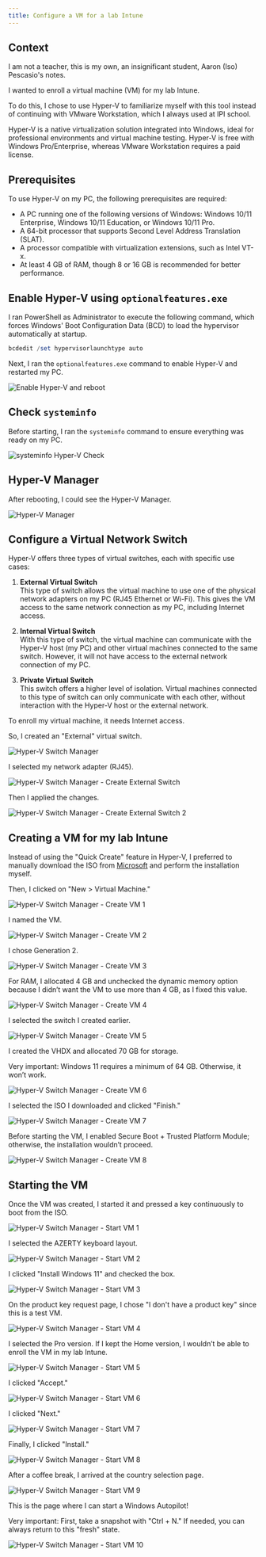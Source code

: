 ```yaml
---  
title: Configure a VM for a lab Intune  
---
```


## Context

I am not a teacher, this is my own, an insignificant student, Aaron (Iso) Pescasio's notes.

I wanted to enroll a virtual machine (VM) for my lab Intune.

To do this, I chose to use Hyper-V to familiarize myself with this tool instead of continuing with VMware Workstation, which I always used at IPI school.

<Callout title="Key Takeaway">  
Hyper-V is a native virtualization solution integrated into Windows, ideal for professional environments and virtual machine testing. Hyper-V is free with Windows Pro/Enterprise, whereas VMware Workstation requires a paid license.  
</Callout>

## Prerequisites

To use Hyper-V on my PC, the following prerequisites are required:

- A PC running one of the following versions of Windows: Windows 10/11 Enterprise, Windows 10/11 Education, or Windows 10/11 Pro.  
- A 64-bit processor that supports Second Level Address Translation (SLAT).  
- A processor compatible with virtualization extensions, such as Intel VT-x.  
- At least 4 GB of RAM, though 8 or 16 GB is recommended for better performance.  

## Enable Hyper-V using `optionalfeatures.exe`

I ran PowerShell as Administrator to execute the following command, which forces Windows' Boot Configuration Data (BCD) to load the hypervisor automatically at startup.

```ps1
bcdedit /set hypervisorlaunchtype auto
```

Next, I ran the `optionalfeatures.exe` command to enable Hyper-V and restarted my PC.

![Enable Hyper-V and reboot](/images/intune/hyper-v/turn-on-hyper-v.png)

## Check `systeminfo`

Before starting, I ran the `systeminfo` command to ensure everything was ready on my PC.

![systeminfo Hyper-V Check](/images/intune/hyper-v/systeminfo.png)

## Hyper-V Manager

After rebooting, I could see the Hyper-V Manager.

![Hyper-V Manager](/images/intune/hyper-v/hyper-v-manager.png)

## Configure a Virtual Network Switch

Hyper-V offers three types of virtual switches, each with specific use cases:

1. **External Virtual Switch**  
   This type of switch allows the virtual machine to use one of the physical network adapters on my PC (RJ45 Ethernet or Wi-Fi). This gives the VM access to the same network connection as my PC, including Internet access.

2. **Internal Virtual Switch**  
   With this type of switch, the virtual machine can communicate with the Hyper-V host (my PC) and other virtual machines connected to the same switch. However, it will not have access to the external network connection of my PC.

3. **Private Virtual Switch**  
   This switch offers a higher level of isolation. Virtual machines connected to this type of switch can only communicate with each other, without interaction with the Hyper-V host or the external network.

To enroll my virtual machine, it needs Internet access.  

So, I created an "External" virtual switch.

![Hyper-V Switch Manager](/images/intune/hyper-v/hyper-v-switch-manager.png)

I selected my network adapter (RJ45).

![Hyper-V Switch Manager - Create External Switch](/images/intune/hyper-v/hyper-v-switch-ext.png)

Then I applied the changes.

![Hyper-V Switch Manager - Create External Switch 2](/images/intune/hyper-v/hyper-v-switch-ext-apply.png)

## Creating a VM for my lab Intune

Instead of using the "Quick Create" feature in Hyper-V, I preferred to manually download the ISO from [Microsoft](https://www.microsoft.com/en-us/software-download/windows11) and perform the installation myself.

Then, I clicked on "New > Virtual Machine."

![Hyper-V Switch Manager - Create VM 1](/images/intune/hyper-v/hyper-v-create-vm-1.png)

I named the VM.

![Hyper-V Switch Manager - Create VM 2](/images/intune/hyper-v/hyper-v-create-vm-2.png)

I chose Generation 2.

![Hyper-V Switch Manager - Create VM 3](/images/intune/hyper-v/hyper-v-create-vm-3.png)

For RAM, I allocated 4 GB and unchecked the dynamic memory option because I didn’t want the VM to use more than 4 GB, as I fixed this value.

![Hyper-V Switch Manager - Create VM 4](/images/intune/hyper-v/hyper-v-create-vm-4.png)

I selected the switch I created earlier.

![Hyper-V Switch Manager - Create VM 5](/images/intune/hyper-v/hyper-v-create-vm-5.png)

I created the VHDX and allocated 70 GB for storage.

<Callout type="warn">  
Very important: Windows 11 requires a minimum of 64 GB. Otherwise, it won’t work.  
</Callout>

![Hyper-V Switch Manager - Create VM 6](/images/intune/hyper-v/hyper-v-create-vm-6.png)

I selected the ISO I downloaded and clicked "Finish."

![Hyper-V Switch Manager - Create VM 7](/images/intune/hyper-v/hyper-v-create-vm-7.png)

Before starting the VM, I enabled Secure Boot + Trusted Platform Module; otherwise, the installation wouldn’t proceed.

![Hyper-V Switch Manager - Create VM 8](/images/intune/hyper-v/hyper-v-create-vm-8.png)

## Starting the VM

Once the VM was created, I started it and pressed a key continuously to boot from the ISO.

![Hyper-V Switch Manager - Start VM 1](/images/intune/hyper-v/hyper-v-start-vm-1v2.png)

I selected the AZERTY keyboard layout.

![Hyper-V Switch Manager - Start VM 2](/images/intune/hyper-v/hyper-v-start-vm-2.png)

I clicked "Install Windows 11" and checked the box.

![Hyper-V Switch Manager - Start VM 3](/images/intune/hyper-v/hyper-v-start-vm-3.png)

On the product key request page, I chose "I don't have a product key" since this is a test VM.

![Hyper-V Switch Manager - Start VM 4](/images/intune/hyper-v/hyper-v-start-vm-4.png)

I selected the Pro version. If I kept the Home version, I wouldn’t be able to enroll the VM in my lab Intune.

![Hyper-V Switch Manager - Start VM 5](/images/intune/hyper-v/hyper-v-start-vm-5.png)

I clicked "Accept."

![Hyper-V Switch Manager - Start VM 6](/images/intune/hyper-v/hyper-v-start-vm-6.png)

I clicked "Next."

![Hyper-V Switch Manager - Start VM 7](/images/intune/hyper-v/hyper-v-start-vm-7.png)

Finally, I clicked "Install."

![Hyper-V Switch Manager - Start VM 8](/images/intune/hyper-v/hyper-v-start-vm-8.png)

After a coffee break, I arrived at the country selection page.

![Hyper-V Switch Manager - Start VM 9](/images/intune/hyper-v/hyper-v-start-vm-9.png)

This is the page where I can start a Windows Autopilot!

<Callout type="warn">  
Very important: First, take a snapshot with "Ctrl + N." If needed, you can always return to this "fresh" state.  
</Callout>

![Hyper-V Switch Manager - Start VM 10](/images/intune/hyper-v/hyper-v-start-vm-10.png)